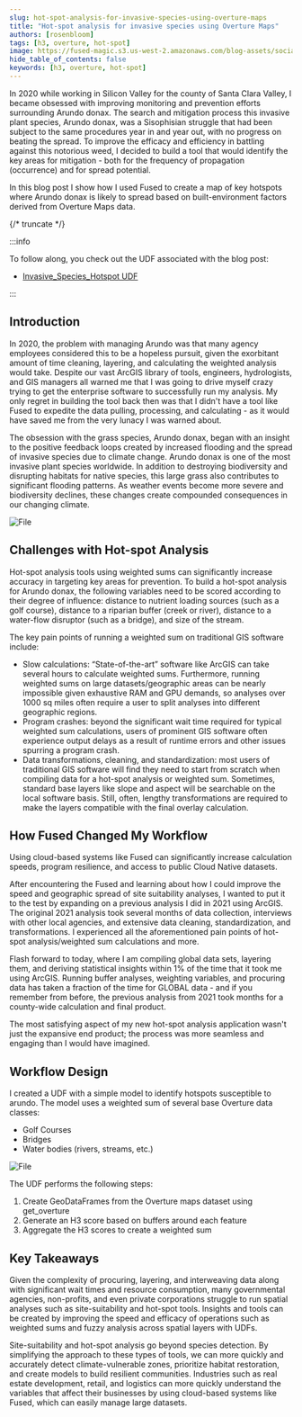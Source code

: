 ```yaml
---
slug: hot-spot-analysis-for-invasive-species-using-overture-maps
title: "Hot-spot analysis for invasive species using Overture Maps"
authors: [rosenbloom]
tags: [h3, overture, hot-spot]
image: https://fused-magic.s3.us-west-2.amazonaws.com/blog-assets/social_elizabeth.png
hide_table_of_contents: false
keywords: [h3, overture, hot-spot]
---
```


In 2020 while working in Silicon Valley for the county of Santa Clara Valley, I became obsessed with improving monitoring and prevention efforts surrounding Arundo donax. The search and mitigation process this invasive plant species, Arundo donax, was a Sisophisian struggle that had been subject to the same procedures year in and year out, with no progress on beating the spread. To improve the efficacy and efficiency in battling against this notorious weed, I decided to build a tool that would identify the key areas for mitigation - both for the frequency of propagation (occurrence) and for spread potential.



<ReactPlayer playsinline={true} className="video__player" playing={true} muted={true} controls height="100%" url="https://fused-magic.s3.us-west-2.amazonaws.com/blog-assets/elizabeth_blog.mp4" width="100%" />



In this blog post I show how I used Fused to create a map of key hotspots where Arundo donax is likely to spread based on built-environment factors derived from Overture Maps data.

{/* truncate */}

:::info

To follow along, you check out the UDF associated with the blog post:

- [Invasive_Species_Hotspot UDF](https://www.fused.io/workbench/catalog/Invasive_Species_Hotspot-410a8f87-f3ad-4cb9-a867-c59db519d2a5)

:::

## Introduction

In 2020, the problem with managing Arundo was that many agency employees considered this to be a hopeless pursuit, given the exorbitant amount of time cleaning, layering, and calculating the weighted analysis would take. Despite our vast ArcGIS library of tools, engineers, hydrologists, and GIS managers all warned me that I was going to drive myself crazy trying to get the enterprise software to successfully run my analysis. My only regret in building the tool back then was that I didn't have a tool like Fused to expedite the data pulling, processing, and calculating - as it would have saved me from the very lunacy I was warned about.

The obsession with the grass species, Arundo donax, began with an insight to the positive feedback loops created by increased flooding and the spread of invasive species due to climate change. Arundo donax is one of the most invasive plant species worldwide. In addition to destroying biodiversity and disrupting habitats for native species, this large grass also contributes to significant flooding patterns. As weather events become more severe and biodiversity declines, these changes create compounded consequences in our changing climate.


<div style={{textAlign: 'center'}}>
<img src={Image1} alt="File" style={{}} />
</div>


## Challenges with Hot-spot Analysis

Hot-spot analysis tools using weighted sums can significantly increase accuracy in targeting key areas for prevention. To build a hot-spot analysis for Arundo donax, the following variables need to be scored according to their degree of influence: distance to nutrient loading sources (such as a golf course), distance to a riparian buffer (creek or river), distance to a water-flow disruptor (such as a bridge), and size of the stream.

The key pain points of running a weighted sum on traditional GIS software include:
- Slow calculations: “State-of-the-art” software like ArcGIS can take several hours to calculate weighted sums. Furthermore, running weighted sums on large datasets/geographic areas can be nearly impossible given exhaustive RAM and GPU demands, so analyses over 1000 sq miles often require a user to split analyses into different geographic regions.
- Program crashes: beyond the significant wait time required for typical weighted sum calculations, users of prominent GIS software often experience output delays as a result of runtime errors and other issues spurring a program crash.
- Data transformations, cleaning, and standardization: most users of traditional GIS software will find they need to start from scratch when compiling data for a hot-spot analysis or weighted sum. Sometimes, standard base layers like slope and aspect will be searchable on the local software basis. Still, often, lengthy transformations are required to make the layers compatible with the final overlay calculation.

## How Fused Changed My Workflow

Using cloud-based systems like Fused can significantly increase calculation speeds, program resilience, and access to public Cloud Native datasets.

After encountering the Fused and learning about how I could improve the speed and geographic spread of site suitability analyses, I wanted to put it to the test by expanding on a previous analysis I did in 2021 using ArcGIS. The original 2021 analysis took several months of data collection, interviews with other local agencies, and extensive data cleaning, standardization, and transformations. I experienced all the aforementioned pain points of hot-spot analysis/weighted sum calculations and more.

Flash forward to today, where I am compiling global data sets, layering them, and deriving statistical insights within 1% of the time that it took me using ArcGIS. Running buffer analyses, weighting variables, and procuring data has taken a fraction of the time for GLOBAL data - and if you remember from before, the previous analysis from 2021 took months for a county-wide calculation and final product.


The most satisfying aspect of my new hot-spot analysis application wasn't just the expansive end product; the process was more seamless and engaging than I would have imagined.

## Workflow Design

I created a UDF with a simple model to identify hotspots susceptible to arundo. The model uses a weighted sum of several base Overture data classes:

- Golf Courses
- Bridges
- Water bodies (rivers, streams, etc.)


<div style={{textAlign: 'center'}}>
<img src={ImageUdf} alt="File" style={{}} />
</div>


The UDF performs the following steps:
1. Create GeoDataFrames from the Overture maps dataset using get_overture
2. Generate an H3 score based on buffers around each feature
3. Aggregate the H3 scores to create a weighted sum

## Key Takeaways
Given the complexity of procuring, layering, and interweaving data along with significant wait times and resource consumption, many governmental agencies, non-profits, and even private corporations struggle to run spatial analyses such as site-suitability and hot-spot tools. Insights and tools can be created by improving the speed and efficacy of operations such as weighted sums and fuzzy analysis across spatial layers with UDFs.

Site-suitability and hot-spot analysis go beyond species detection. By simplifying the approach to these types of tools, we can more quickly and accurately detect climate-vulnerable zones, prioritize habitat restoration, and create models to build resilient communities. Industries such as real estate development, retail, and logistics can more quickly understand the variables that affect their businesses by using cloud-based systems like Fused, which can easily manage large datasets.
